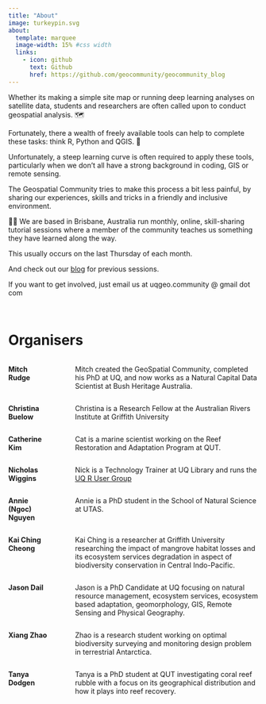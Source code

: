 ```yaml
---
title: "About"
image: turkeypin.svg
about:
  template: marquee
  image-width: 15% #css width
  links:
    - icon: github
      text: Github
      href: https://github.com/geocommunity/geocommunity_blog
---
```


Whether its making a simple site map or running deep learning analyses on satellite data, students and researchers are often called upon to conduct geospatial analysis. 🗺️

Fortunately, there a wealth of freely available tools can help to complete these tasks: think R, Python and QGIS. 🔨

Unfortunately, a steep learning curve is often required to apply these tools, particularly when we don't all have a strong background in coding, GIS or remote sensing.

The Geospatial Community tries to make this process a bit less painful, by sharing our experiences, skills and tricks in a friendly and inclusive environment.

👩‍💻 We are based in Brisbane, Australia run monthly, online, skill-sharing tutorial sessions where a member of the community teaches us something they have learned along the way.

This usually occurs on the last Thursday of each month.

And check out our [blog](/index.qmd) for previous sessions.

If you want to get involved, just email us at uqgeo.community \@ gmail dot com

<br>

# Organisers

::: columns
::: {.column width="17%"}
**Mitch Rudge**
:::
::: {.column width="3%"}
<!-- empty column to create gap -->
:::
::: {.column width="80%"}
Mitch created the GeoSpatial Community, completed his PhD at UQ, and now works as a Natural Capital Data Scientist at Bush Heritage Australia.
:::
:::

::: columns
::: {.column width="17%"}
**Christina Buelow**
:::
::: {.column width="3%"}
<!-- empty column to create gap -->
:::
::: {.column width="80%"}
Christina is a Research Fellow at the Australian Rivers Institute at Griffith University
:::
:::

::: columns
::: {.column width="17%"}
**Catherine Kim**
:::
::: {.column width="3%"}
<!-- empty column to create gap -->
:::
::: {.column width="80%"}
Cat is a marine scientist working on the Reef Restoration and Adaptation Program at QUT.
:::
:::

::: columns
::: {.column width="17%"}
**Nicholas Wiggins**
:::
::: {.column width="3%"}
<!-- empty column to create gap -->
:::
::: {.column width="80%"}
Nick is a Technology Trainer at UQ Library and runs the [UQ R User Group](https://uqrug.netlify.app/)
:::
:::

::: columns
::: {.column width="17%"}
**Annie (Ngoc) Nguyen**
:::
::: {.column width="3%"}
<!-- empty column to create gap -->
:::
::: {.column width="80%"}
Annie is a PhD student in the School of Natural Science at UTAS.
:::
:::

::: columns
::: {.column width="17%"}
**Kai Ching Cheong**
:::
::: {.column width="3%"}
<!-- empty column to create gap -->
:::
::: {.column width="80%"}
Kai Ching is a researcher at Griffith University researching the impact of mangrove habitat losses and its ecosystem services
degradation in aspect of biodiversity conservation in Central Indo-Pacific.
:::
:::

::: columns
::: {.column width="17%"}
**Jason Dail**
:::
::: {.column width="3%"}
<!-- empty column to create gap -->
:::
::: {.column width="80%"}
Jason is a PhD Candidate at UQ focusing on natural resource management, ecosystem services, ecosystem based adaptation, geomorphology, GIS, Remote Sensing and Physical Geography.
:::
:::

::: columns
::: {.column width="17%"}
**Xiang Zhao**
:::
::: {.column width="3%"}
<!-- empty column to create gap -->
:::
::: {.column width="80%"}
Zhao is a research student working on optimal biodiversity surveying and monitoring design problem in terrestrial Antarctica.
:::
:::

::: columns
::: {.column width="17%"}
**Tanya Dodgen**
:::
::: {.column width="3%"}
<!-- empty column to create gap -->
:::
::: {.column width="80%"}
Tanya is a PhD student at QUT investigating coral reef rubble with a focus on its geographical distribution and how it plays into reef recovery.
:::
:::